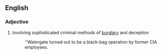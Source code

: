 ==English==
===Adjective===
{{en-adj|pos=[[black]]-[[bag]]}}
# Involving sophisticated criminal methods of [[burglary]] and deception
#: ''Watergate turned out to be a black-bag operation by former CIA employees.